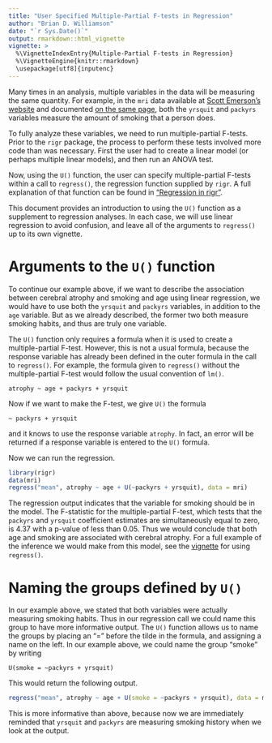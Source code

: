 ```yaml
---
title: "User Specified Multiple-Partial F-tests in Regression"
author: "Brian D. Williamson"
date: "`r Sys.Date()`"
output: rmarkdown::html_vignette
vignette: >
  %\VignetteIndexEntry{Multiple-Partial F-tests in Regression}
  %\VignetteEngine{knitr::rmarkdown}
  \usepackage[utf8]{inputenc}
---
```


Many times in an analysis, multiple variables in the data will be measuring the same quantity. For example, in the `mri` data available at [Scott Emerson's website](http://www.emersonstatistics.com/datasets/mri.txt) and documented [on the same page](http://www.emersonstatistics.com/datasets/mri.pdf), both the `yrsquit` and `packyrs` variables measure the amount of smoking that a person does. 

To fully analyze these variables, we need to run multiple-partial F-tests. Prior to the `rigr` package, the process to perform these tests involved more code than was necessary. First the user had to create a linear model (or perhaps multiple linear models), and then run an ANOVA test. 

Now, using the `U()` function, the user can specify multiple-partial F-tests within a call to `regress()`, the regression function supplied by `rigr`. A full explanation of that function can be found in ["Regression in rigr"](regress_intro.html).

This document provides an introduction to using the `U()` function as a supplement to regression analyses. In each case, we will use linear regression to avoid confusion, and leave all of the arguments to `regress()` up to its own vignette.

# Arguments to the `U()` function
To continue our example above, if we want to describe the association between cerebral atrophy and smoking and age using linear regression, we would have to use both the `yrsquit` and `packyrs` variables, in addition to the `age` variable. But as we already described, the former two both measure smoking habits, and thus are truly one variable. 

The `U()` function only requires a formula when it is used to create a multiple-partial F-test. However, this is not a usual formula, because the response variable has already been defined in the outer formula in the call to `regress()`. For example, the formula given to `regress()` without the multiple-partial F-test would follow the usual convention of `lm()`.

```
atrophy ~ age + packyrs + yrsquit
```

Now if we want to make the F-test, we give `U()` the formula

```
~ packyrs + yrsquit
```

and it knows to use the response variable `atrophy`. In fact, an error will be returned if a response variable is entered to the `U()` formula.

Now we can run the regression.

```r
library(rigr)
data(mri)
regress("mean", atrophy ~ age + U(~packyrs + yrsquit), data = mri)
```

The regression output indicates that the variable for smoking should be in the model. The F-statistic for the multiple-partial F-test, which tests that the `packyrs` and `yrsquit` coefficient estimates are simultaneously equal to zero, is 4.37 with a p-value of less than 0.05. Thus we would conclude that both age and smoking are associated with cerebral atrophy. For a full example of the inference we would make from this model, see the [vignette](regress_intro.html) for using `regress()`.

# Naming the groups defined by `U()`

In our example above, we stated that both variables were actually measuring smoking habits. Thus in our regression call we could name this group to have more informative output. The `U()` function allows us to name the groups by placing an "=" before the tilde in the formula, and assigning a name on the left. In our example above, we could name the group "smoke" by writing

```
U(smoke = ~packyrs + yrsquit)
```

This would return the following output.

```r
regress("mean", atrophy ~ age + U(smoke = ~packyrs + yrsquit), data = mri)
```

This is more informative than above, because now we are immediately reminded that `yrsquit` and `packyrs` are measuring smoking history when we look at the output.